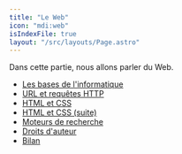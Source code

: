 ```yaml
---
title: "Le Web"
icon: "mdi:web"
isIndexFile: true
layout: "/src/layouts/Page.astro"
---
```


Dans cette partie, nous allons parler du Web.

- [Les bases de l'informatique](bases-informatique)
- [URL et requêtes HTTP](url-requete-http)
- [HTML et CSS](html-css)
- [HTML et CSS (suite)](html-css-suite)
- [Moteurs de recherche](moteurs)
- [Droits d'auteur](droits-auteur)
- [Bilan](bilan)
